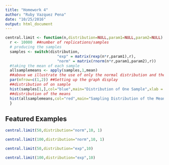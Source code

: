 ```yaml
---
title: "Homework 4"
author: "Ruby Vazquez Pena"
date: "10/25/2016"
output: html_document
---
```


```r
central.limit <- function(n,distribution=NULL,param1=NULL,param2=NULL) {
  r <- 10000  ##number of replications/samples
  # producing the samples
  samples <- switch(distribution,
                       "exp" = matrix(rexp(n*r,param1),r),
                       "norm" = matrix(rnorm(n*r,param1,param2),r))
  #taking the mean of each sample
  allsamplemeans <- apply(samples,1,mean)   
  ##above we illustrate the use of only the normal distribution and the exponential distribution
  par(mfrow=c(1,2)) ##Setting up the graph display
  ##distribution of on sample
  hist(samples[1,],col="blue",main="Distribution of One Sample",xlab = "One Sample") 
  ##distribution of the means
  hist(allsamplemeans,col="red",main="Sampling Distribution of the Mean", xlab= "All Sample Means")
  }
```

## Featured Examples


```r
central.limit(50,distribution="norm",10, 1)
```



```r
central.limit(100,distribution="norm",10, 1)
```


```r
central.limit(50,distribution="exp",10)
```

```r
central.limit(100,distribution="exp",10)
```






